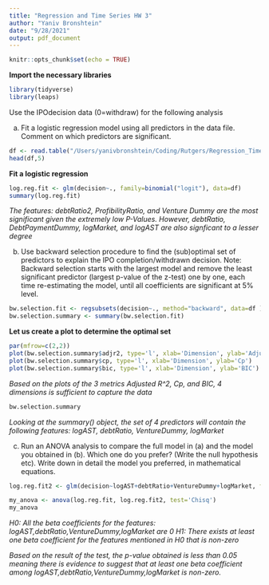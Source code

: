 ```yaml
---
title: "Regression and Time Series HW 3"
author: "Yaniv Bronshtein"
date: "9/28/2021"
output: pdf_document
---
```


```r
knitr::opts_chunk$set(echo = TRUE)
```

**Import the necessary libraries**
```r
library(tidyverse)
library(leaps)
```
Use the IPOdecision data (0=withdraw) for the following analysis

(a) Fit a logistic regression model using all predictors in the data file. Comment on which
predictors are significant.

```r
df <- read.table("/Users/yanivbronshtein/Coding/Rutgers/Regression_TimeSeries_Repo/HW3/IPOdecision.dat", header = TRUE)
head(df,5)
```
**Fit a logistic regression**
```r

log.reg.fit <- glm(decision~., family=binomial("logit"), data=df)
summary(log.reg.fit)
```
*The features: debtRatio2, ProfibilityRatio, and Venture Dummy are the most significant*
*given the extremely low P-Values. However, debtRatio, DebtPaymentDummy, logMarket, and logAST are also signficant to a lesser degree*




b) Use backward selection procedure to find the (sub)optimal set of predictors to explain the IPO completion/withdrawn decision. Note: Backward selection starts with the largest model and remove the least significant predictor (largest p-value of the z-test) one by one, each time re-estimating the model, until all coefficients are significant at 5% level.


```r
bw.selection.fit <- regsubsets(decision~., method="backward", data=df )
bw.selection.summary <- summary(bw.selection.fit)
```
**Let us create a plot to determine the optimal set**


```r
par(mfrow=c(2,2))
plot(bw.selection.summary$adjr2, type='l', xlab='Dimension', ylab='Adjusted R^2')
plot(bw.selection.summary$cp, type='l', xlab='Dimension', ylab='Cp')
plot(bw.selection.summary$bic, type='l', xlab='Dimension', ylab='BIC')

```

*Based on the plots of the 3 metrics Adjusted R^2, Cp, and BIC, 4 dimensions is sufficient*
*to capture the data*
```r
bw.selection.summary


```
*Looking at the summary() object, the set of 4 predictors will contain the following features:*
*logAST, debtRatio, VentureDummy, logMarket* 


(c) Run an ANOVA analysis to compare the full model in (a) and the model you obtained in (b). 
Which one do you prefer? (Write the null hypothesis etc). 
Write down in detail the model you preferred, in mathematical equations.

```r

log.reg.fit2 <- glm(decision~logAST+debtRatio+VentureDummy+logMarket, family=binomial, data=df)

my_anova <- anova(log.reg.fit, log.reg.fit2, test='Chisq')
my_anova
```


*H0: All the beta coefficients for the features: logAST,debtRatio,VentureDummy,logMarket*
*are 0*
*H1: There exists at least one beta coefficient for the features mentioned in H0 that is non-zero*

*Based on the result of the test, the p-value obtained is less than 0.05 meaning there is evidence to suggest that at least one beta coefficient* 
*among logAST,debtRatio,VentureDummy,logMarket is non-zero.*
